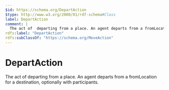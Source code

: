 ```yaml
---
$id: https://schema.org/DepartAction
$type: http://www.w3.org/2000/01/rdf-schema#Class
label: DepartAction
comment: |
  The act of  departing from a place. An agent departs from a fromLocation for a destination, optionally with participants.
rdfs:label: "DepartAction"
rdfs:subClassOf: "https://schema.org/MoveAction"
---
```


# DepartAction

The act of  departing from a place. An agent departs from a fromLocation for a destination, optionally with participants.

